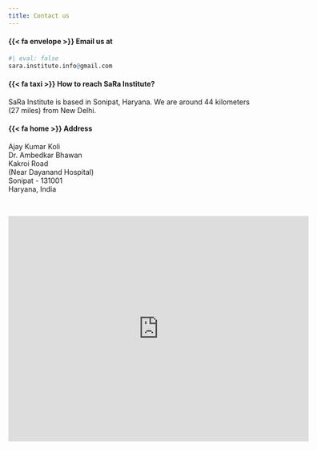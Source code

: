 ```yaml
---
title: Contact us
---
```


#### {{< fa envelope >}} **Email us at**

```r
#| eval: false
sara.institute.info@gmail.com
```

#### {{< fa taxi >}} **How to reach SaRa Institute?**

SaRa Institute is based in Sonipat, Haryana. We are around 44 kilometers (27 miles) from New Delhi.

#### {{< fa home >}} **Address**

Ajay Kumar Koli \
Dr. Ambedkar Bhawan \
Kakroi Road \
(Near Dayanand Hospital) \
Sonipat - 131001 \
Haryana, India

<br>

<iframe src="https://www.google.com/maps/embed?pb=!1m18!1m12!1m3!1d111679.71051441153!2d76.92397870680726!3d28.987639081708952!2m3!1f0!2f0!3f0!3m2!1i1024!2i768!4f13.1!3m3!1m2!1s0x390dbb4946f90a19%3A0xafa9442f42980f24!2sDr.%20Ambedkar%20Bhawan!5e0!3m2!1sen!2sin!4v1696250569292!5m2!1sen!2sin" width="600" height="450" style="border:0;" allowfullscreen="" loading="lazy" referrerpolicy="no-referrer-when-downgrade"></iframe>
